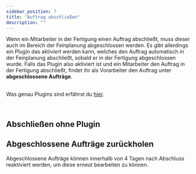 ```yaml
---
sidebar_position: 7
title: "Auftrag abschließen"
description: ""
---
```


<div className="background-container">
Wenn ein Mitarbeiter in der Fertigung einen Auftrag abschließt, muss dieser auch im Bereich der Feinplanung abgeschlossen werden. 
Es gibt allerdings ein Plugin das aktiviert werden kann, welches den Auftrag automatisch in der Feinplanung abschließt, sobald er in der Fertigung abgeschlossen wurde. 
Falls das Plugin also aktiviert ist und ein Mitarbeiter den Auftrag in der Fertigung abschließt, findet ihr als Vorarbeiter den Auftrag unter <b>abgeschlossene Aufträge</b>.<br/><br/>

Was genau Plugins sind erfährst du [hier](../plugins.mdx).
</div>
<br/>


## Abschließen ohne Plugin
<div className="background-container">
    <CloseAssignmentFinePlanningCarousel/>
</div>


## Abgeschlossene Aufträge zurückholen
<div className="background-container">
Abgeschlossene Aufträge können innerhalb von 4 Tagen nach Abschluss reaktiviert werden, um diese erneut bearbeiten zu können.
</div>
<br/>

<div className="background-container">
    <ReactivateAssignmentFinePlanningCarousel/>
</div>